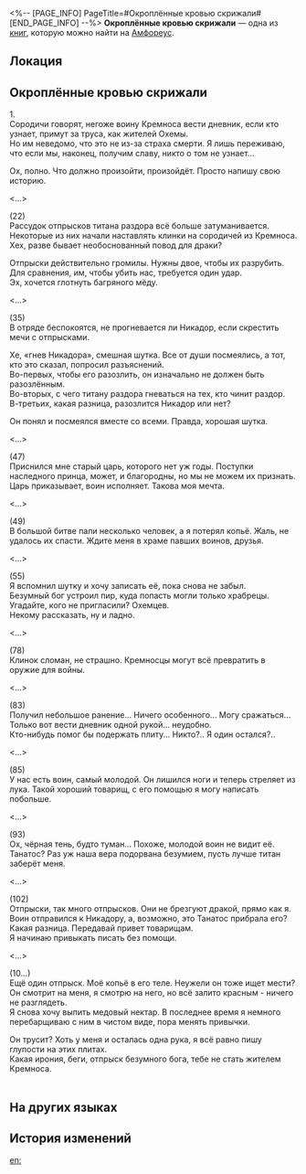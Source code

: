 <%-- [PAGE_INFO]
PageTitle=#Окроплённые кровью скрижали#
[END_PAGE_INFO] --%>
{{Дополнить}}
{{Книга Инфобокс
|id           = 470
|Название     = 
|Изображение  = Предмет Книга Амфореус 4.png
|Мир          = Амфореус
|Томов        = 1
|Автор        = <!--нужно добавить-->
|Описание     = Обрывки текста, обнаруженные в пригороде Кремноса, в котором описана героическая гибель одного из солдат каструма.
|Том1         = {{tx}}
|Источник1    = {{tx|Отсутствует источник}}
|Персонажи    = 
|Фракции      = 
}}
'''Окроплённые кровью скрижали''' — одна из [[Книги|книг]], которую можно найти на [[Амфореус]].

==Локация==
{{Отметка карты|<!--название карты-->|<!--id отметки-->}}

==Окроплённые кровью скрижали==
1.<br />
Сородичи говорят, негоже воину Кремноса вести дневник, если кто узнает, примут за труса, как жителей Охемы.<br />
Но им неведомо, что это не из-за страха смерти. Я лишь переживаю, что если мы, наконец, получим славу, никто о том не узнает...

Ох, полно. Что должно произойти, произойдёт. Просто напишу свою историю.

<...>

(22)<br />
Рассудок отпрысков титана раздора всё больше затуманивается. Некоторые из них начали наставлять клинки на сородичей из Кремноса. Хех, разве бывает необоснованный повод для драки?

Отпрыски действительно громилы. Нужны двое, чтобы их разрубить. Для сравнения, им, чтобы убить нас, требуется один удар.<br />
Эх, хочется глотнуть багряного мёду.

<...>

(35)<br />
В отряде беспокоятся, не прогневается ли Никадор, если скрестить мечи с отпрысками.

Хе, «гнев Никадора», смешная шутка. Все от души посмеялись, а тот, кто это сказал, попросил разъяснений.<br />
Во-первых, чтобы его разозлить, он изначально не должен быть разозлённым.<br />
Во-вторых, с чего титану раздора гневаться на тех, кто чинит раздор.<br />
В-третьих, какая разница, разозлится Никадор или нет?

Он понял и посмеялся вместе со всеми. Правда, хорошая шутка.

<...>

(47)<br />
Приснился мне старый царь, которого нет уж годы. Поступки наследного принца, может, и благородны, но мы не можем их признать.<br />
Царь приказывает, воин исполняет. Такова моя мечта.

<...>

(49)<br />
В большой битве пали несколько человек, а я потерял копьё. Жаль, не удалось их спасти. Ждите меня в храме павших воинов, друзья.

<...>

(55)<br />
Я вспомнил шутку и хочу записать её, пока снова не забыл.<br />
Безумный бог устроил пир, куда попасть могли только храбрецы. Угадайте, кого не пригласили? Охемцев.<br />
Некому рассказать, ну и ладно.

<...>

(78)<br />
Клинок сломан, не страшно. Кремносцы могут всё превратить в оружие для войны.

<...>

(83)<br />
Получил небольшое ранение... Ничего особенного... Могу сражаться... Только вот вести дневник одной рукой... неудобно.<br />
Кто-нибудь помог бы подержать плиту... Никто?.. Я один остался?..

<...>

(85)<br />
У нас есть воин, самый молодой. Он лишился ноги и теперь стреляет из лука. Такой хороший товарищ, с его помощью я могу написать побольше.

<...>

(93)<br />
Ох, чёрная тень, будто туман... Похоже, молодой воин не видит её.<br />
Танатос? Раз уж наша вера подорвана безумием, пусть лучше титан заберёт меня.

<...>

(102)<br />
Отпрыски, так много отпрысков. Они не брезгуют дракой, прямо как я.<br />
Воин отправился к Никадору, а, возможно, это Танатос прибрала его? Какая разница. Передавай привет товарищам.<br />
Я начинаю привыкать писать без помощи.

<...>

(10...)<br />
Ещё один отпрыск. Моё копьё в его теле. Неужели он тоже ищет мести?<br />
Он смотрит на меня, я смотрю на него, но всё залито красным - ничего не разглядеть.<br />
Я снова хочу выпить медовый нектар. В последнее время я немного перебарщиваю с ним в чистом виде, пора менять привычки.

Он трусит? Хоть у меня и осталась одна рука, я всё равно пишу глупости на этих плитах.<br />
Какая ирония, беги, отпрыск безумного бога, тебе не стать жителем Кремноса.<br />
'''{{Размер|36|Раздор}}'''<br />
'''{{Размер|36|Слава}}'''

==На других языках==
{{На других языках
|en   = Dyed Red Slate
|zhs  = 染红的石板
|zht  = 染紅的石板
|ja   = 赤く染まった石板
|ko   = 붉게 물든 석판
|es   = Losa teñida de rojo
|fr   = Tablette rouge
|ru   = Окроплённые кровью скрижали
|th   = แผ่นหินที่ย้อมสีแดง
|vi   = Phiến Đá Nhuốm Đỏ
|de   = Rot gefärbte Tafel
|id   = Prasasti Berwarna Merah
|pt   = Placa Vermelha Tingida
}}

==История изменений==
{{История изменений|3.5}}

[[en:]]